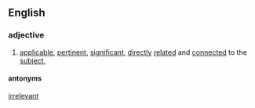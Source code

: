 ==English==

===adjective===

# [[applicable]], [[pertinent]], [[significant]], [[direct]]ly [[relate]]d and [[connect]]ed to the [[subject]],

====antonyms====
[[irrelevant]]
